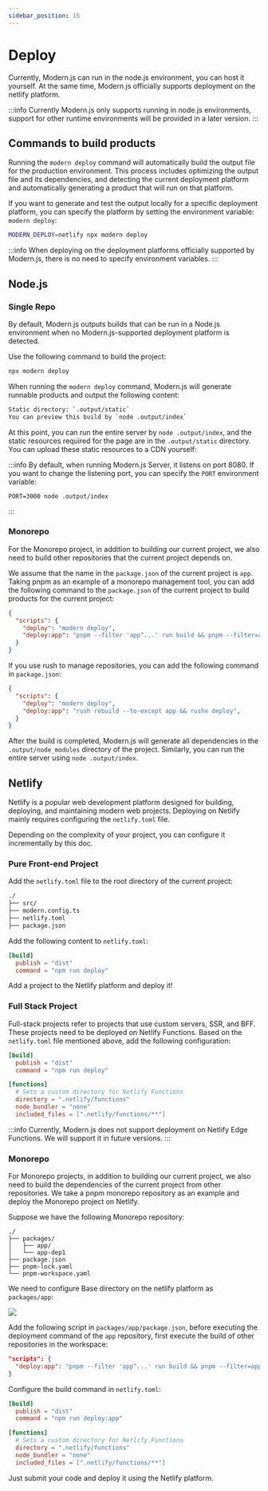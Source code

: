 ```yaml
---
sidebar_position: 15
---
```


# Deploy

Currently, Modern.js can run in the node.js environment, you can host it yourself. At the same time, Modern.js officially supports deployment on the netlify platform.

:::info
Currently Modern.js only supports running in node.js environments, support for other runtime environments will be provided in a later version.
:::


## Commands to build products

Running the `modern deploy` command will automatically build the output file for the production environment. This process includes optimizing the output file and its dependencies, and detecting the current deployment platform and automatically generating a product that will run on that platform.

If you want to generate and test the output locally for a specific deployment platform, you can specify the platform by setting the environment variable: `modern deploy`:

```bash
MODERN_DEPLOY=netlify npx modern deploy
```

:::info
When deploying on the deployment platforms officially supported by Modern.js, there is no need to specify environment variables.
:::


## Node.js

### Single Repo

By default, Modern.js outputs builds that can be run in a Node.js environment when no Modern.js-supported deployment platform is detected.

Use the following command to build the project:
```bash
npx modern deploy
```

When running the `modern deploy` command, Modern.js will generate runnable products and output the following content:

```bash
Static directory: `.output/static`
You can preview this build by `node .output/index`
```

At this point, you can run the entire server by `node .output/index`, and the static resources required for the page are in the `.output/static` directory. You can upload these static resources to a CDN yourself:

:::info
By default, when running Modern.js Server, it listens on port 8080. If you want to change the listening port, you can specify the `PORT` environment variable:
```
PORT=3000 node .output/index
```
:::


### Monorepo

For the Monorepo project, in addition to building our current project, we also need to build other repositories that the current project depends on.

We assume that the name in the `package.json` of the current project is `app`. Taking pnpm as an example of a monorepo management tool, you can add the following command to the `package.json` of the current project to build products for the current project:

```json title="app/package.json"
{
  "scripts": {
    "deploy": "modern deploy",
    "deploy:app": "pnpm --filter 'app^...' run build && pnpm --filter=app run deploy",
  }
}
```

If you use rush to manage repositories, you can add the following command in `package.json`:

```json
{
  "scripts": {
    "deploy": "modern deploy",
    "deploy:app": "rush rebuild --to-except app && rushx deploy",
  }
}
```

After the build is completed, Modern.js will generate all dependencies in the `.output/node_modules` directory of the project. Similarly, you can run the entire server using `node .output/index`.

## Netlify

Netlify is a popular web development platform designed for building, deploying, and maintaining modern web projects. Deploying on Netlify mainly requires configuring the `netlify.toml` file.

Depending on the complexity of your project, you can configure it incrementally by this doc.

### Pure Front-end Project

Add the `netlify.toml` file to the root directory of the current project:

```bash
./
├── src/
├── modern.config.ts
├── netlify.toml
├── package.json
```

Add the following content to `netlify.toml`:
```toml
[build]
  publish = "dist"
  command = "npm run deploy"
```

Add a project to the Netlify platform and deploy it!

### Full Stack Project

Full-stack projects refer to projects that use custom servers, SSR, and BFF. These projects need to be deployed on Netlify Functions. Based on the `netlify.toml` file mentioned above,
add the following configuration:

```toml title="netlify.toml"
[build]
  publish = "dist"
  command = "npm run deploy"

[functions]
  # Sets a custom directory for Netlify Functions
  directory = ".netlify/functions"
  node_bundler = "none"
  included_files = [".netlify/functions/**"]

```

:::info
Currently, Modern.js does not support deployment on Netlify Edge Functions. We will support it in future versions.
:::


### Monorepo

For Monorepo projects, in addition to building our current project, we also need to build the dependencies of the current project from other repositories.
We take a pnpm monorepo repository as an example and deploy the Monorepo project on Netlify.

Suppose we have the following Monorepo repository:

```
./
├── packages/
│   ├── app/
│   └── app-dep1
├── package.json
├── pnpm-lock.yaml
└── pnpm-workspace.yaml
```

We need to configure Base directory on the netlify platform as `packages/app`:

<img src="https://sf16-sg.tiktokcdn.com/obj/eden-sg/lmeh7nuptpfnuhd/netlify-base-dir.png" />

Add the following script in `packages/app/package.json`, before executing the deployment command of the `app` repository, first execute the build of other repositories in the workspace:

```json
"scripts": {
  "deploy:app": "pnpm --filter 'app^...' run build && pnpm --filter=app run deploy",
}
```

Configure the build command in `netlify.toml`:

```toml
[build]
  publish = "dist"
  command = "npm run deploy:app"

[functions]
  # Sets a custom directory for Netlify Functions
  directory = ".netlify/functions"
  node_bundler = "none"
  included_files = [".netlify/functions/**"]
```

Just submit your code and deploy it using the Netlify platform.
